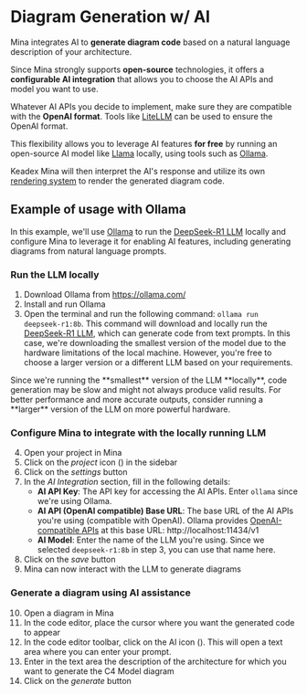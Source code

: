 

# Diagram Generation w/ AI

Mina integrates AI to **generate diagram code** based on a natural language description of your architecture.

<div className="relative h-auto w-[40rem] max-w-full mx-auto mt-8">
  <ReactPlayer
    url="https://vimeo.com/1071229228/e734c07b7a"
    playing
    muted
    loop
    width="100%"
    height="100%"
    config={{
      vimeo: {
        playerOptions: {
          responsive: true,
        },
      },
    }}
  />
</div>

Since Mina strongly supports **open-source** technologies, it offers a **configurable AI integration** that allows you to choose the AI APIs and model you want to use.

Whatever AI APIs you decide to implement, make sure they are compatible with the **OpenAI format**. Tools like [LiteLLM](https://github.com/BerriAI/litellm) can be used to ensure the OpenAI format.

This flexibility allows you to leverage AI features **for free** by running an open-source AI model like [Llama](https://llama.meta.com/) locally, using tools such as [Ollama](https://ollama.com/).

Keadex Mina will then interpret the AI's response and utilize its own [rendering system](/docs/mina/architecture/rendering-system) to render the generated diagram code.

## Example of usage with Ollama

In this example, we'll use [Ollama](https://ollama.com/) to run the [DeepSeek-R1 LLM](https://github.com/deepseek-ai/DeepSeek-R1) locally and configure Mina to leverage it for enabling AI features, including generating diagrams from natural language prompts.

### Run the LLM locally

1. Download Ollama from https://ollama.com/
2. Install and run Ollama
3. Open the terminal and run the following command: `ollama run deepseek-r1:8b`. This command will download and locally run the [DeepSeek-R1 LLM](https://github.com/deepseek-ai/DeepSeek-R1), which can generate code from text prompts. In this case, we're downloading the smallest version of the model due to the hardware limitations of the local machine. However, you're free to choose a larger version or a different LLM based on your requirements.

<Callout type="warning" emoji="⚠️">
  Since we're running the **smallest** version of the LLM **locally**, code
  generation may be slow and might not always produce valid results. For better
  performance and more accurate outputs, consider running a **larger** version
  of the LLM on more powerful hardware.
</Callout>

### Configure Mina to integrate with the locally running LLM

4. Open your project in Mina
5. Click on the _project_ icon (<FontAwesomeIcon icon={faKeadexMina} className="inline w-4 mx-2" />) in the sidebar
6. Click on the _settings_ button
7. In the _AI Integration_ section, fill in the following details:
   - **AI API Key**: The API key for accessing the AI APIs. Enter `ollama` since we're using Ollama.
   - **AI API (OpenAI compatible) Base URL**: The base URL of the AI APIs you're using (compatible with OpenAI). Ollama provides [OpenAI-compatible APIs](https://ollama.com/blog/openai-compatibility) at this base URL: http://localhost:11434/v1
   - **AI Model**: Enter the name of the LLM you're using. Since we selected `deepseek-r1:8b` in step 3, you can use that name here.
8. Click on the _save_ button
9. Mina can now interact with the LLM to generate diagrams

### Generate a diagram using AI assistance

10. Open a diagram in Mina
11. In the code editor, place the cursor where you want the generated code to appear
12. In the code editor toolbar, click on the AI icon (<FontAwesomeIcon icon={faRobot} className="inline w-4 mx-2" />). This will open a text area where you can enter your prompt.
13. Enter in the text area the description of the architecture for which you want to generate the C4 Model diagram
14. Click on the _generate_ button

